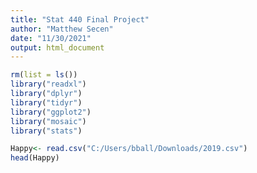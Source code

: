 ```yaml
---
title: "Stat 440 Final Project"
author: "Matthew Secen"
date: "11/30/2021"
output: html_document
---
```


```r
rm(list = ls())
library("readxl")
library("dplyr")
library("tidyr")
library("ggplot2")
library("mosaic")
library("stats")
```

```r
Happy<- read.csv("C:/Users/bball/Downloads/2019.csv")
head(Happy)
```


